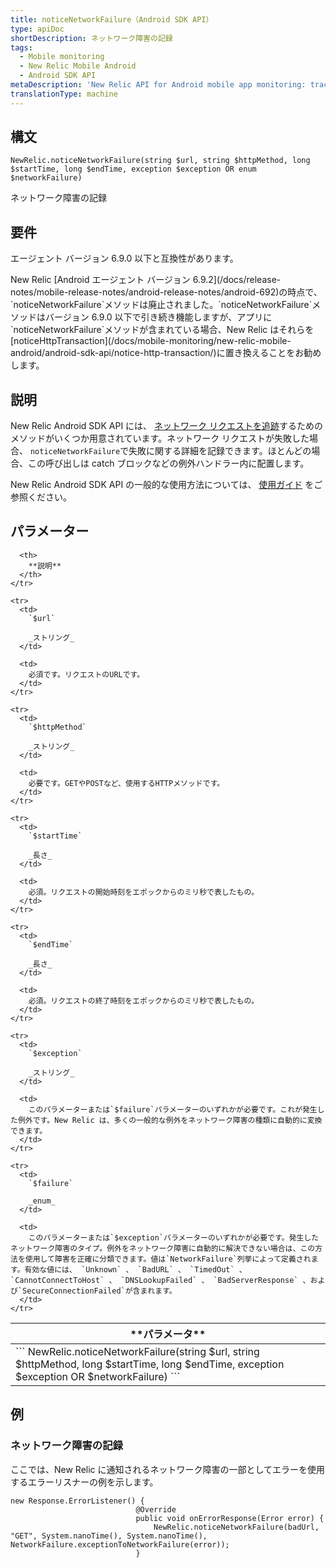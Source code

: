 ```yaml
---
title: noticeNetworkFailure（Android SDK API）
type: apiDoc
shortDescription: ネットワーク障害の記録
tags:
  - Mobile monitoring
  - New Relic Mobile Android
  - Android SDK API
metaDescription: 'New Relic API for Android mobile app monitoring: track network failures.'
translationType: machine
---
```


## 構文

```
NewRelic.noticeNetworkFailure(string $url, string $httpMethod, long $startTime, long $endTime, exception $exception OR enum $networkFailure)
```

ネットワーク障害の記録

## 要件

エージェント バージョン 6.9.0 以下と互換性があります。

<Callout variant="important">
  New Relic [Android エージェント バージョン 6.9.2](/docs/release-notes/mobile-release-notes/android-release-notes/android-692)の時点で、 `noticeNetworkFailure`メソッドは廃止されました。`noticeNetworkFailure`メソッドはバージョン 6.9.0 以下で引き続き機能しますが、アプリに`noticeNetworkFailure`メソッドが含まれている場合、New Relic はそれらを[noticeHttpTransaction](/docs/mobile-monitoring/new-relic-mobile-android/android-sdk-api/notice-http-transaction/)に置き換えることをお勧めします。
</Callout>

## 説明

New Relic Android SDK API には、 [ネットワーク リクエストを追跡](/docs/mobile-monitoring/new-relic-mobile-android/android-sdk-api/noticehttptransaction-android-agent-api)するためのメソッドがいくつか用意されています。ネットワーク リクエストが失敗した場合、 `noticeNetworkFailure`で失敗に関する詳細を記録できます。ほとんどの場合、この呼び出しは catch ブロックなどの例外ハンドラー内に配置します。

New Relic Android SDK API の一般的な使用方法については、 [使用ガイド](/docs/mobile-monitoring/new-relic-mobile-android/install-configure/work-android-sdk-api) をご参照ください。

## パラメーター

<table>
  <thead>
    <tr>
      <th width={200}>
        **パラメータ**
      </th>

      <th>
        **説明**
      </th>
    </tr>
  </thead>

  <tbody>
    <tr>
      <td colSpan={2}>
        ```
        NewRelic.noticeNetworkFailure(string $url, string $httpMethod, long $startTime, long $endTime, exception $exception OR $networkFailure)
        ```
      </td>
    </tr>

    <tr>
      <td>
        `$url`

        _ストリング_
      </td>

      <td>
        必須です。リクエストのURLです。
      </td>
    </tr>

    <tr>
      <td>
        `$httpMethod`

        _ストリング_
      </td>

      <td>
        必要です。GETやPOSTなど、使用するHTTPメソッドです。
      </td>
    </tr>

    <tr>
      <td>
        `$startTime`

        _長さ_
      </td>

      <td>
        必須。リクエストの開始時刻をエポックからのミリ秒で表したもの。
      </td>
    </tr>

    <tr>
      <td>
        `$endTime`

        _長さ_
      </td>

      <td>
        必須。リクエストの終了時刻をエポックからのミリ秒で表したもの。
      </td>
    </tr>

    <tr>
      <td>
        `$exception`

        _ストリング_
      </td>

      <td>
        このパラメーターまたは`$failure`パラメーターのいずれかが必要です。これが発生した例外です。New Relic は、多くの一般的な例外をネットワーク障害の種類に自動的に変換できます。
      </td>
    </tr>

    <tr>
      <td>
        `$failure`

        _enum_
      </td>

      <td>
        このパラメーターまたは`$exception`パラメーターのいずれかが必要です。発生したネットワーク障害のタイプ。例外をネットワーク障害に自動的に解決できない場合は、この方法を使用して障害を正確に分類できます。値は`NetworkFailure`列挙によって定義されます。有効な値には、 `Unknown` 、 `BadURL` 、 `TimedOut` 、 `CannotConnectToHost` 、 `DNSLookupFailed` 、 `BadServerResponse` 、および`SecureConnectionFailed`が含まれます。
      </td>
    </tr>
  </tbody>
</table>

## 例

### ネットワーク障害の記録

ここでは、New Relic に通知されるネットワーク障害の一部としてエラーを使用するエラーリスナーの例を示します。

```
new Response.ErrorListener() {
                            @Override
                            public void onErrorResponse(Error error) {
                                NewRelic.noticeNetworkFailure(badUrl, "GET", System.nanoTime(), System.nanoTime(), NetworkFailure.exceptionToNetworkFailure(error));
                            }
```
